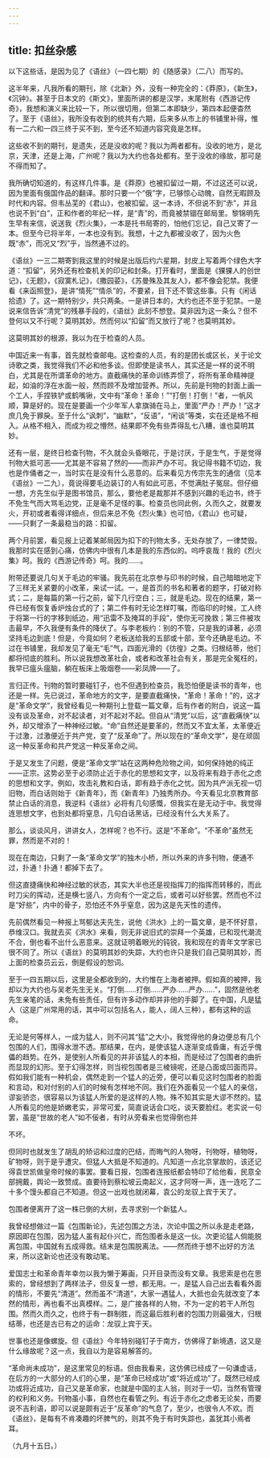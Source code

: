 ```yaml
---
---
---
```

title: 扣丝杂感
---



以下这些话，是因为见了《语丝》（一四七期）的《随感录》（二八）而写的。

这半年来，凡我所看的期刊，除《北新》外，没有一种完全的：《莽原》，《新生》，《沉钟》。甚至于日本文的《斯文》，里面所讲的都是汉学，末尾附有《西游记传奇》，我想和演义来比较一下，所以很切用，但第二本即缺少，第四本起便杳然了。至于《语丝》，我所没有收到的统共有六期，后来多从市上的书铺里补得，惟有一二六和一四三终于买不到，至今还不知道内容究竟是怎样。

这些收不到的期刊，是遗失，还是没收的呢？我以为两者都有。没收的地方，是北京，天津，还是上海，广州呢？我以为大约也各处都有。至于没收的缘故，那可是不得而知了。

我所确切知道的，有这样几件事。是《莽原》也被扣留过一期，不过这还可以说，因为里面有俄国作品的翻译。那时只要一个“俄”字，已够惊心动魄，自然无暇顾及时代和内容。但韦丛芜的《君山》，也被扣留。这一本诗，不但说不到“赤”，并且也说不到“白”，正和作者的年纪一样，是“青”的，而竟被禁锢在邮局里。黎锦明先生早有来信，说送我《烈火集》，一本是托书局寄的，怕他们忘记，自己又寄了一本。但至今已将半年，一本也没有到。我想，十之九都被没收了，因为火色既“赤”，而况又“烈”乎，当然通不过的。

《语丝》一三二期寄到我这里的时候是出版后约六星期，封皮上写着两个绿色大字道：“扣留”，另外还有检查机关的印记和封条。打开看时，里面是《猓猓人的创世记》，《无题》，《寂寞札记》，《撒园荽》，《苏曼殊及其友人》，都不像会犯禁。我便看《来函照登》，是讲“情死”“情杀”的，不要紧，目下还不管这些事。只有《闲话拾遗》了。这一期特别少，共只两条。一是讲日本的，大约也还不至于犯禁。一是说来信告诉“清党”的残暴手段的，《语丝》此刻不想登。莫非因为这一条么？但不登何以又不行呢？莫明其妙。然而何以“扣留”而又放行了呢？也莫明其妙。

这莫明其妙的根源，我以为在于检查的人员。

中国近来一有事，首先就检查邮电。这检查的人员，有的是团长或区长，关于论文诗歌之类，我觉得我们不必和他多谈。但即使是读书人，其实还是一样的说不明白，尤其是在所谓革命的地方。直截痛快的革命训练弄惯了，将所有革命精神提起，如油的浮在水面一般，然而顾不及增加营养。所以，先前是刊物的封面上画一个工人，手捏铁铲或鹤嘴锹，文中有“革命！革命！”“打倒！打倒！”者，一帆风顺，算是好的。现在是要画一个少年军人拿旗骑在马上，里面“严办！严办！”这才庶几免于罪戾。至于什么“讽刺”，“幽默”，“反语”，“闲谈”等类，实在还是格不相入。从格不相入，而成为视之懵然，结果即不免有些弄得乱七八糟，谁也莫明其妙。

还有一层，是终日检查刊物，不久就会头昏眼花，于是讨厌，于是生气，于是觉得刊物大抵可恶——尤其是不容易了然的——而非严办不可。我记得书籍不切边，我也是作俑者之一，当时实在是没有什么恶意的。后来看见方传宗先生的通信（见本《语丝》一二九），竟说得要毛边装订的人有如此可恶，不觉满肚子冤屈。但仔细一想，方先生似乎是图书馆员，那么，要他老是裁那并不感到兴趣的毛边书，终于不免生气而大骂毛边党，正是毫不足怪的事。检查员也同此例，久而久之，就要发火，开初或者看得详细点，但后来总不免《烈火集》也可怕，《君山》也可疑，——只剩了一条最稳当的路：扣留。

两个月前罢，看见报上记着某邮局因为扣下的刊物太多，无处存放了，一律焚毁。我那时实在感到心痛，仿佛内中很有几本是我的东西似的。呜呼哀哉！我的《烈火集》呵。我的《西游记传奇》呵。我的……。

附带还要说几句关于毛边的牢骚。我先前在北京参与印书的时候，自己暗暗地定下了三样无关紧要的小改革，来试一试。一，是首页的书名和著者的题字，打破对称式；二，是每篇的第一行之前，留下几行空白；三，就是毛边。现在的结果，第一件已经有恢复香炉烛台式的了；第二件有时无论怎样叮嘱，而临印的时候，工人终于将第一行的字移到纸边，用“迅雷不及掩耳的手段”，使你无可挽救；第三件被攻击最早，不久我便有条件的降伏了。与李老板约：别的不管，只是我的译著，必须坚持毛边到底！但是，今竟如何？老板送给我的五部或十部，至今还确是毛边。不过在书铺里，我却发见了毫无“毛”气，四面光滑的《彷徨》之类。归根结蒂，他们都将彻底的胜利。所以说我想改革社会，或者和改革社会有关，那是完全冤枉的，我早已瘟头瘟脑，躺在板床上吸烟卷——彩凤牌——了。

言归正传。刊物的暂时要碰钉子，也不但遇到检查员，我恐怕便是读书的青年，也还是一样。先已说过，革命地方的文字，是要直截痛快，“革命！革命！”的，这才是“革命文学”，我曾经看见一种期刊上登载一篇文章，后有作者的附白，说这一篇没有谈及革命，对不起读者，对不起对不起。但自从“清党”以后，这“直截痛快”以外，却又增添了一种神经过敏。“命”自然还是要革的，然而又不宜太革，太革便近于过激，过激便近于共产党，变了“反革命”了。所以现在的“革命文学”，是在顽固这一种反革命和共产党这一种反革命之间。

于是又发生了问题，便是“革命文学”站在这两种危险物之间，如何保持她的纯正——正宗。这势必至于必须防止近于赤化的思想和文字，以及将来有趋于赤化之虑的思想和文字。例如，攻击礼教和白话，即有趋于赤化之忧。因为共产派无视一切旧物，而白话则始于《新青年》，而《新青年》乃独秀所办。今天看见北京教育部禁止白话的消息，我逆料《语丝》必将有几句感慨，但我实在是无动于中。我觉得连思想文字，也到处都将窒息，几句白话黑话，已经没有什么大关系了。

那么，谈谈风月，讲讲女人，怎样呢？也不行。这是“不革命”。“不革命”虽然无罪，然而是不对的！

现在在南边，只剩了一条“革命文学”的独木小桥，所以外来的许多刊物，便通不过，扑通！扑通！都掉下去了。

但这直捷痛快和神经过敏的状态，其实大半也还是视指挥刀的指挥而转移的，而此时刀尖的挥动，还是横七竖八，方向有个一定之后，或者可以好些罢。然而也不过是“好些”，内中的骨子，恐怕还不外乎窒息，因为这是先天性的遗传。

先前偶然看见一种报上骂郁达夫先生，说他《洪水》上的一篇文章，是不怀好意，恭维汉口。我就去买《洪水》来看，则无非说旧式的崇拜一个英雄，已和现代潮流不合，倒也看不出什么恶意来。这就证明着眼光的钝锐，我和现在的青年文学家已很不同了。所以《语丝》的莫明其妙的失踪，大约也许只是我们自己莫明其妙，而上面的检查员云云，倒是假设的恕词。

至于一四五期以后，这里是全都收到的，大约惟在上海者被押。假如真的被押，我却以为大约也与吴老先生无关。“打倒……打倒……严办……严办……”，固然是他老先生亲笔的话，未免有些责任，但有许多动作却并非他的手脚了。在中国，凡是猛人（这是广州常用的话，其中可以包括名人，能人，阔人三种），都有这种的运命。

无论是何等样人，一成为猛人，则不问其“猛”之大小，我觉得他的身边便总有几个包围的人们，围得水泄不透。那结果，在内，是使该猛人逐渐变成昏庸，有近乎傀儡的趋势。在外，是使别人所看见的并非该猛人的本相，而是经过了包围者的曲折而显现的幻形。至于幻得怎样，则当视包围者是三棱镜呢，还是凸面或凹面而异。假如我们能有一种机会，偶然走到一个猛人的近旁，便可以看见这时包围者的脸面和言动，和对付别的人们的时候有怎样地不同。我们在外面看见一个猛人的亲信，谬妄骄恣，很容易以为该猛人所爱的是这样的人物。殊不知其实是大谬不然的。猛人所看见的他是娇嫩老实，非常可爱，简直说话会口吃，谈天要脸红。老实说一句罢，虽是“世故的老人”如不佞者，有时从旁看来也觉得倒也并

不坏。

但同时也就发生了胡乱的矫诏和过度的巴结，而晦气的人物呀，刊物呀，植物呀，矿物呀，则于是乎遭灾。但猛人大抵是不知道的。凡知道一点北京掌故的，该还记得袁世凯做皇帝时候的事罢。要看日报，包围者连报纸都会特印了给他看，民意全部拥戴，舆论一致赞成。直要待到蔡松坡云南起义，这才阿呀一声，连一连吃了二十多个馒头都自己不知道。但这一出戏也就闭幕，袁公的龙驭上宾于天了。

包围者便离开了这一株已倒的大树，去寻求别一个新猛人。

我曾经想做过一篇《包围新论》，先述包围之方法，次论中国之所以永是走老路，原因即在包围，因为猛人虽有起仆兴亡，而包围者永是这一伙。次更论猛人倘能脱离包围，中国就有五成得救。结末是包围脱离法。——然而终于想不出好的方法来，所以这新论也还没有敢动笔。

爱国志士和革命青年幸勿以我为懒于筹画，只开目录而没有文章。我思索是也在思索的，曾经想到了两样法子，但反复一想，都无用。一，是猛人自己出去看看外面的情形，不要先“清道”。然而虽不“清道”，大家一遇猛人，大抵也会先就改变了本然的情形，再也看不出真模样。二，是广接各样的人物，不为一定的若干人所包围。然而久而久之，也终于有一群制胜，而这最后胜利者的包围力则最强大，归根结蒂，也还是古已有之的运命：龙驭上宾于天。

世事也还是像螺旋。但《语丝》今年特别碰钉子于南方，仿佛得了新境遇，这又是什么缘故呢？这一点，我自以为是容易解答的。

“革命尚未成功”，是这里常见的标语。但由我看来，这仿佛已经成了一句谦虚话，在后方的一大部分的人们的心里，是“革命已经成功”或“将近成功”了。既然已经成功或将近成功，自己又是革命家，也就是中国的主人翁，则对于一切，当然有管理的权利和义务。刊物虽小事，自然也在看管之列。有近于赤化之虑者无论矣，而要说不吉利语，即可以说是颇有近于“反革命”的气息了，至少，也很令人不欢。而《语丝》，是每有不肯凑趣的坏脾气的，则其不免于有时失踪也，盖犹其小焉者耳。

（九月十五日。）